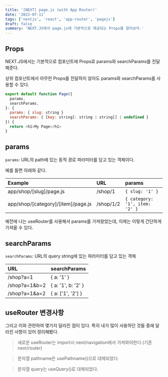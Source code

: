 ```yaml
---
title: '[NEXT] page.js (with App Router)'
date: '2023-07-11'
tags: ['nextjs', 'react', 'app-router', 'pagejs']
draft: false
summary: 'NEXT.JS에서 page.js에 기본적으로 제공되는 Props를 알아보자.'
---
```


## Props

NEXT.JS에서는 기본적으로 컴포넌트에 Props로 params와 searchParams를 전달해준다.

상위 컴포넌트에서 아무런 Props를 전달하지 않아도 params와 searchParams를 사용할 수 있다.

```js
export default function Page({
  params,
  searchParams,
}: {
  params: { slug: string }
  searchParams: { [key: string]: string | string[] | undefined }
}) {
  return <h1>My Page</h1>
}
```

## params

`params`: URL의 path에 있는 동적 경로 파라미터를 담고 있는 객체이다.

예를 들면 아래와 같다.

| Example                            | URL       | params                         |
| :--------------------------------- | :-------- | :----------------------------- |
| app/shop/[slug]/page.js            | /shop/1   | `{ slug: '1' }`                |
| app/shop/[category]/[item]/page.js | /shop/1/2 | `{ category: '1', item: '2' }` |

예전에 나는 useRouter를 사용해서 params를 가져왔었는데, 이제는 이렇게 간단하게 가져올 수 있다.

## searchParams

`searchParams`: URL의 query string에 있는 파라미터를 담고 있는 객체

| URL           | searchParams       |
| :------------ | :----------------- |
| /shop?a=1     | { a: '1' }         |
| /shop?a=1&b=2 | { a: '1', b: '2' } |
| /shop?a=1&a=2 | { a: ['1', '2'] }  |

## useRouter 변경사항

그리고 이와 관련하여 몇가지 달라진 점이 있다. 특히 내가 많이 사용하던 것들 중에 달라진 사항이 있어 정리해봤다.

> 새로운 useRouter는 import시 next/navigation에서 가져와야한다.(기존 next/router)

> 문자열 pathname은 usePathname()으로 대체되었다.

> 문자열 query는 useQuery()로 대체되었다.
